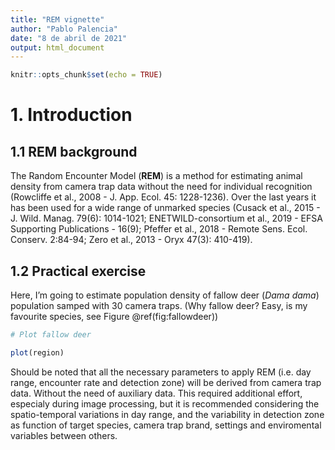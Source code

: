 ```yaml
---
title: "REM vignette"
author: "Pablo Palencia"
date: "8 de abril de 2021"
output: html_document
---
```


```r
knitr::opts_chunk$set(echo = TRUE)
```

# 1. Introduction

## 1.1 REM background
The Random Encounter Model (**REM**) is a method for estimating animal density from camera trap data without the need for individual recognition (Rowcliffe et al., 2008 - J. App. Ecol. 45: 1228-1236). Over the last years it has been used for a wide range of unmarked species (Cusack et al., 2015 - J. Wild. Manag. 79(6): 1014-1021; ENETWILD-consortium et al., 2019 - EFSA Supporting Publications - 16(9); Pfeffer et al., 2018 - Remote Sens. Ecol. Conserv. 2:84-94; Zero et al., 2013 - Oryx 47(3): 410-419).

## 1.2 Practical exercise
Here, I'm going to estimate population density of fallow deer (*Dama dama*) population samped with 30 camera traps. (Why fallow deer? Easy, is my favourite species, see Figure \@ref(fig:fallowdeer))

```r

# Plot fallow deer  

plot(region)
```

Should be noted that all the necessary parameters to apply REM (i.e. day range, encounter rate and detection zone) will be derived from camera trap data. Without the need of auxiliary data. This required additional effort, especialy during image processing, but it is recommended considering the spatio-temporal variations in day range, and the variability in detection zone as function of target species, camera trap brand, settings and enviromental variables between others.
